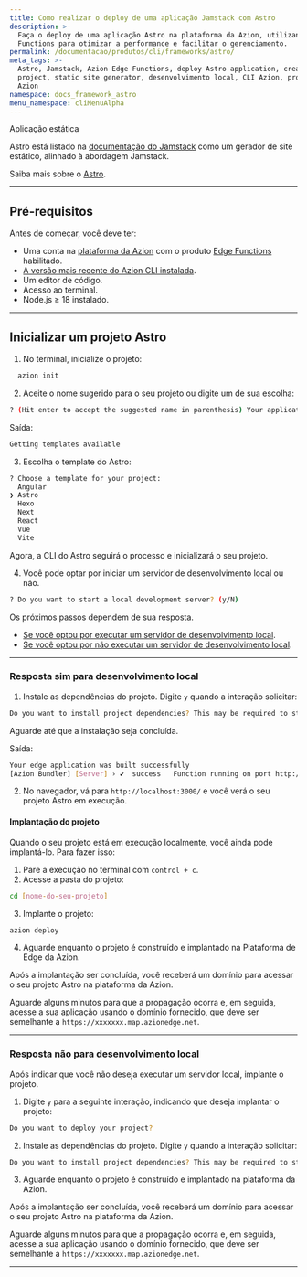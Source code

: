 ```yaml
---
title: Como realizar o deploy de uma aplicação Jamstack com Astro
description: >-
  Faça o deploy de uma aplicação Astro na plataforma da Azion, utilizando Edge
  Functions para otimizar a performance e facilitar o gerenciamento.
permalink: /documentacao/produtos/cli/frameworks/astro/
meta_tags: >-
  Astro, Jamstack, Azion Edge Functions, deploy Astro application, create Astro
  project, static site generator, desenvolvimento local, CLI Azion, projeto
  Azion
namespace: docs_framework_astro
menu_namespace: cliMenuAlpha
---
```



<Tag severity="info" client:only="vue">
  Aplicação estática
</Tag>

Astro está listado na [documentação do Jamstack](https://jamstack.org/generators/astro/) como um gerador de site estático, alinhado à abordagem Jamstack.

Saiba mais sobre o [Astro](https://docs.astro.build/en/getting-started/).

---

## Pré-requisitos

Antes de começar, você deve ter:

- Uma conta na [plataforma da Azion](/pt-br/documentacao/produtos/contas/criar-uma-conta/) com o produto [Edge Functions](/pt-br/documentacao/produtos/build/edge-application/edge-functions/) habilitado.
- [A versão mais recente do Azion CLI instalada](/pt-br/documentacao/produtos/azion-cli/visao-geral/).
- Um editor de código.
- Acesso ao terminal.
- Node.js ≥ 18 instalado.

---

## Inicializar um projeto Astro

1. No terminal, inicialize o projeto:

```sh 
  azion init
```

2. Aceite o nome sugerido para o seu projeto ou digite um de sua escolha:

```sh 
? (Hit enter to accept the suggested name in parenthesis) Your application's name:  (remarkable_microscope)
```

Saída: 

```sh
Getting templates available
```

3. Escolha o template do Astro: 

```sh 
? Choose a template for your project: 
  Angular 
❯ Astro 
  Hexo 
  Next 
  React 
  Vue 
  Vite 
```

Agora, a CLI do Astro seguirá o processo e inicializará o seu projeto.

4. Você pode optar por iniciar um servidor de desenvolvimento local ou não.

```sh 
? Do you want to start a local development server? (y/N) 
```

Os próximos passos dependem de sua resposta.

- [Se você optou por executar um servidor de desenvolvimento local](#resposta-sim-para-desenvolvimento-local).
- [Se você optou por não executar um servidor de desenvolvimento local](#resposta-nao-para-desenvolvimento-local).

---

### Resposta sim para desenvolvimento local

1. Instale as dependências do projeto. Digite `y` quando a interação solicitar:

```sh 
Do you want to install project dependencies? This may be required to start local development server (y/N)
```

Aguarde até que a instalação seja concluída.

Saída:

```sh
Your edge application was built successfully
[Azion Bundler] [Server] › ✔  success   Function running on port http://localhost:3000
```

2. No navegador, vá para `http://localhost:3000/` e você verá o seu projeto Astro em execução.

#### Implantação do projeto

Quando o seu projeto está em execução localmente, você ainda pode implantá-lo. Para fazer isso:

1. Pare a execução no terminal com `control + c`. 
2. Acesse a pasta do projeto:

```sh
cd [nome-do-seu-projeto] 
```

3. Implante o projeto: 

```sh
azion deploy
```

4. Aguarde enquanto o projeto é construído e implantado na Plataforma de Edge da Azion.

Após a implantação ser concluída, você receberá um domínio para acessar o seu projeto Astro na plataforma da Azion.

Aguarde alguns minutos para que a propagação ocorra e, em seguida, acesse a sua aplicação usando o domínio fornecido, que deve ser semelhante a `https://xxxxxxx.map.azionedge.net`.

---

### Resposta não para desenvolvimento local

Após indicar que você não deseja executar um servidor local, implante o projeto.

1. Digite `y` para a seguinte interação, indicando que deseja implantar o projeto:

```sh
Do you want to deploy your project?
```

2. Instale as dependências do projeto. Digite `y` quando a interação solicitar:

```sh 
Do you want to install project dependencies? This may be required to start local development server (y/N)
```

3. Aguarde enquanto o projeto é construído e implantado na plataforma da Azion.

Após a implantação ser concluída, você receberá um domínio para acessar o seu projeto Astro na plataforma da Azion.

Aguarde alguns minutos para que a propagação ocorra e, em seguida, acesse a sua aplicação usando o domínio fornecido, que deve ser semelhante a `https://xxxxxxx.map.azionedge.net`.


---

